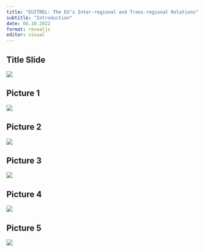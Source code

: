 ```yaml
---
title: "EUITREL: The EU’s Inter-regional and Trans-regional Relations"
subtitle: "Introduction"
date: 06.10.2022 
format: revealjs
editor: visual
---
```


## Title Slide

![](images/Screen%20Shot%202022-10-08%20at%2014.25.33.png)

## Picture 1

![](images/9b27624e-af8a-4c5a-8b79-61456ea8db1e.JPG)

## Picture 2

![](images/3fa921b7-d8b3-4aa2-802d-c2a77d0afd32.JPG)

## Picture 3

![](images/273644ce-beb5-4e13-afa6-00e0eab3a06a.JPG)

## Picture 4

![](images/Screen%20Shot%202022-10-08%20at%2014.39.17.png)

## Picture 5

![](images/ac54bc39-41de-4c74-b768-eeccaf3edd33.JPG)
